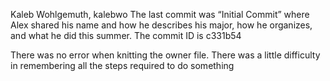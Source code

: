 Kaleb Wohlgemuth, kalebwo
The last commit was "Initial Commit" where Alex shared his name and how he describes his major, how he organizes, and what he did this summer.
The commit ID is c331b54

There was no error when knitting the owner file.
There was a little difficulty in remembering all the steps required to do something

